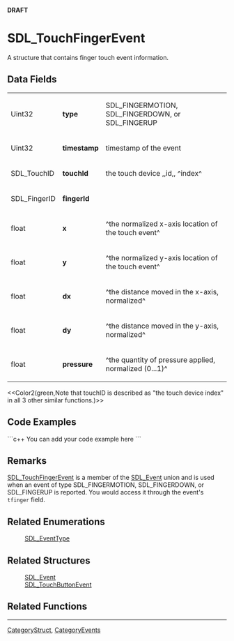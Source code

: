 <!-- pragma section-numbers off -->
<!-- pragma camelcase off -->
'''DRAFT'''

= SDL_TouchFingerEvent =
A structure that contains finger touch event information.


== Data Fields ==
{|
|Uint32
|'''type'''
|SDL_FINGERMOTION, SDL_FINGERDOWN, or SDL_FINGERUP
|-
|Uint32
|'''timestamp'''
|timestamp of the event
|-
|SDL_TouchID
|'''touchId'''
|the touch device ,,id,, ^index^
|-
|SDL_FingerID
|'''fingerId'''
|
|-
|float
|'''x'''
|^the normalized x-axis location of the touch event^
|-
|float
|'''y'''
|^the normalized y-axis location of the touch event^
|-
|float
|'''dx'''
|^the distance moved in the x-axis, normalized^
|-
|float
|'''dy'''
|^the distance moved in the y-axis, normalized^
|-
|float
|'''pressure'''
|^the quantity of pressure applied, normalized (0...1)^
|}

<<Color2(green,Note that touchID is described as "the touch device index" in all 3 other similar functions.)>>

== Code Examples ==
```c++
You can add your code example here
```

== Remarks ==
[[SDL_TouchFingerEvent]] is a member of the [[SDL_Event]] union and is used when an event of type SDL_FINGERMOTION, SDL_FINGERDOWN, or SDL_FINGERUP is reported.  You would access it through the event's <code>tfinger</code> field.

== Related Enumerations ==
:[[SDL_EventType]]

== Related Structures ==
:[[SDL_Event]]
:[[SDL_TouchButtonEvent]]

== Related Functions ==

----
[[CategoryStruct]], [[CategoryEvents]]
